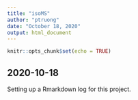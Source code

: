 ```yaml
---
title: "isoMS"
author: "ptruong"
date: "October 18, 2020"
output: html_document
---
```


```r
knitr::opts_chunk$set(echo = TRUE)
```

## 2020-10-18

Setting up a Rmarkdown log for this project. 
